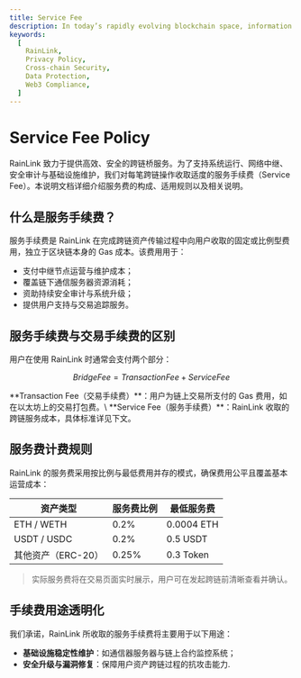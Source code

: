 ```yaml
---
title: Service Fee
description: In today’s rapidly evolving blockchain space, information silos between chains remain a major barrier in the Web3 world. RainLink was born in this context,
keywords:
  [
    RainLink,
    Privacy Policy,
    Cross-chain Security,
    Data Protection,
    Web3 Compliance,
  ]
---
```



# Service Fee Policy

RainLink 致力于提供高效、安全的跨链桥服务。为了支持系统运行、网络中继、安全审计与基础设施维护，我们对每笔跨链操作收取适度的服务手续费（Service Fee）。本说明文档详细介绍服务费的构成、适用规则以及相关说明。

## 什么是服务手续费？

服务手续费是 RainLink 在完成跨链资产传输过程中向用户收取的固定或比例型费用，独立于区块链本身的 Gas 成本。该费用用于：

- 支付中继节点运营与维护成本；
- 覆盖链下通信服务器资源消耗；
- 资助持续安全审计与系统升级；
- 提供用户支持与交易追踪服务。


## 服务手续费与交易手续费的区别

用户在使用 RainLink 时通常会支付两个部分：

```math
Bridge Fee = Transaction Fee + Service Fee
```

<Callout type="info">
  **Transaction Fee（交易手续费）**：用户为链上交易所支付的 Gas 费用，如在以太坊上的交易打包费。\
  **Service Fee（服务手续费）**：RainLink 收取的跨链服务成本，具体标准详见下文。
</Callout>

## 服务费计费规则

RainLink 的服务费采用按比例与最低费用并存的模式，确保费用公平且覆盖基本运营成本：

| 资产类型         | 服务费比例 | 最低服务费      |
| ------------ | ----- | ---------- |
| ETH / WETH   | 0.2%  | 0.0004 ETH |
| USDT / USDC  | 0.2%  | 0.5 USDT   |
| 其他资产（ERC-20） | 0.25% | 0.3 Token  |

> 实际服务费将在交易页面实时展示，用户可在发起跨链前清晰查看并确认。

## 手续费用途透明化

我们承诺，RainLink 所收取的服务手续费将主要用于以下用途：

- **基础设施稳定性维护**：如通信器服务器与链上合约监控系统；
- **安全升级与漏洞修复**：保障用户资产跨链过程的抗攻击能力.

